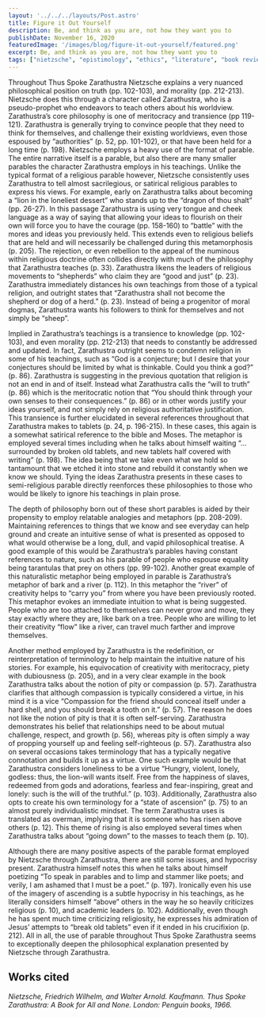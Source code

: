```yaml
---
layout: '../../../layouts/Post.astro'
title: Figure it Out Yourself
description: Be, and think as you are, not how they want you to
publishDate: November 16, 2020
featuredImage: '/images/blog/figure-it-out-yourself/featured.png'
excerpt: Be, and think as you are, not how they want you to
tags: ["nietzsche", "epistimology", "ethics", "literature", "book review"]
---
```


Throughout Thus Spoke Zarathustra Nietzsche explains a very nuanced philosophical position on truth (pp. 102-103), and morality (pp. 212-213). Nietzsche does this through a character called Zarathustra, who is a pseudo-prophet who endeavors to teach others about his worldview. Zarathustra’s core philosophy is one of meritocracy and transience (pp 119-121). Zarathustra is generally trying to convince people that they need to think for themselves, and challenge their existing worldviews, even those espoused by “authorities” (p. 52, pp. 101-102), or that have been held for a long time (p. 198). Nietzsche employs a heavy use of the format of parable. The entire narrative itself is a parable, but also there are many smaller parables the character Zarathustra employs in his teachings. Unlike the typical format of a religious parable however, Nietzsche consistently uses Zarathustra to tell almost sacrilegious, or satirical religious parables to express his views. For example, early on Zarathustra talks about becoming a “lion in the loneliest dessert” who stands up to the “dragon of thou shalt” (pp. 26-27). In this passage Zarathustra is using very tongue and cheek language as a way of saying that allowing your ideas to flourish on their own will force you to have the courage (pp. 158-160) to “battle” with the mores and ideas you previously held. This extends even to religious beliefs that are held and will necessarily be challenged during this metamorphosis (p. 205). The rejection, or even rebellion to the appeal of the numinous within religious doctrine often collides directly with much of the philosophy that Zarathustra teaches (p. 33). Zarathustra likens the leaders of religious movements to “shepherds” who claim they are “good and just” (p. 23). Zarathustra immediately distances his own teachings from those of a typical religion, and outright states that “Zarathustra shall not become the shepherd or dog of a herd.” (p. 23). Instead of being a progenitor of moral dogmas, Zarathustra wants his followers to think for themselves and not simply be “sheep”.

Implied in Zarathustra’s teachings is a transience to knowledge (pp. 102-103), and even morality (pp. 212-213) that needs to constantly be addressed and updated. In fact, Zarathustra outright seems to condemn religion in some of his teachings, such as “God is a conjecture; but I desire that your conjectures should be limited by what is thinkable. Could you think a god?” (p. 86). Zarathustra is suggesting in the previous quotation that religion is not an end in and of itself. Instead what Zarathustra calls the “will to truth” (p. 86) which is the meritocratic notion that “You should think through your own senses to their consequences.” (p. 86) or in other words justify your ideas yourself, and not simply rely on religious authoritative justification. This transience is further elucidated in several references throughout that Zarathustra makes to tablets (p. 24, p. 196-215). In these cases, this again is a somewhat satirical reference to the bible and Moses. The metaphor is employed several times including when he talks about himself waiting “… surrounded by broken old tablets, and new tablets half covered with writing” (p. 198). The idea being that we take even what we hold so tantamount that we etched it into stone and rebuild it constantly when we know we should. Tying the ideas Zarathustra presents in these cases to semi-religious parable directly reenforces these philosophies to those who would be likely to ignore his teachings in plain prose.

The depth of philosophy born out of these short parables is aided by their propensity to employ relatable analogies and metaphors (pp. 208-209). Maintaining references to things that we know and see everyday can help ground and create an intuitive sense of what is presented as opposed to what would otherwise be a long, dull, and vapid philosophical treatise. A good example of this would be Zarathustra’s parables having constant references to nature, such as his parable of people who espouse equality being tarantulas that prey on others (pp. 99-102). Another great example of this naturalistic metaphor being employed in parable is Zarathustra’s metaphor of bark and a river (p. 112). In this metaphor the “river” of creativity helps to “carry you” from where you have been previously rooted. This metaphor evokes an immediate intuition to what is being suggested. People who are too attached to themselves can never grow and move, they stay exactly where they are, like bark on a tree. People who are willing to let their creativity “flow” like a river, can travel much farther and improve themselves.

Another method employed by Zarathustra is the redefinition, or reinterpretation of terminology to help maintain the intuitive nature of his stories. For example, his equivocation of creativity with meritocracy, piety with dubiousness (p. 205), and in a very clear example in the book Zarathustra talks about the notion of pity or compassion (p. 57). Zarathustra clarifies that although compassion is typically considered a virtue, in his mind it is a vice “Compassion for the friend should conceal itself under a hard shell, and you should break a tooth on it.” (p. 57). The reason he does not like the notion of pity is that it is often self-serving. Zarathustra demonstrates his belief that relationships need to be about mutual challenge, respect, and growth (p. 56), whereas pity is often simply a way of propping yourself up and feeling self-righteous (p. 57). Zarathustra also on several occasions takes terminology that has a typically negative connotation and builds it up as a virtue. One such example would be that Zarathustra considers loneliness to be a virtue “Hungry, violent, lonely, godless: thus, the lion-will wants itself. Free from the happiness of slaves, redeemed from gods and adorations, fearless and fear-inspiring, great and lonely: such is the will of the truthful.” (p. 103). Additionally, Zarathustra also opts to create his own terminology for a “state of ascension” (p. 75) to an almost purely individualistic mindset. The term Zarathustra uses is translated as overman, implying that it is someone who has risen above others (p. 12). This theme of rising is also employed several times when Zarathustra talks about “going down” to the masses to teach them (p. 10).

Although there are many positive aspects of the parable format employed by Nietzsche through Zarathustra, there are still some issues, and hypocrisy present. Zarathustra himself notes this when he talks about himself poetizing “To speak in parables and to limp and stammer like poets; and verily, I am ashamed that I must be a poet.” (p. 197). Ironically even his use of the imagery of ascending is a subtle hypocrisy in his teachings, as he literally considers himself “above” others in the way he so heavily criticizes religious (p. 10), and academic leaders (p. 102). Additionally, even though he has spent much time criticizing religiosity, he expresses his admiration of Jesus’ attempts to “break old tablets” even if it ended in his crucifixion (p. 212). All in all, the use of parable throughout Thus Spoke Zarathustra seems to exceptionally deepen the philosophical explanation presented by Nietzsche through Zarathustra.

## Works cited

*Nietzsche, Friedrich Wilhelm, and Walter Arnold. Kaufmann. Thus Spoke Zarathustra: A Book for All and None. London: Penguin books, 1966.*